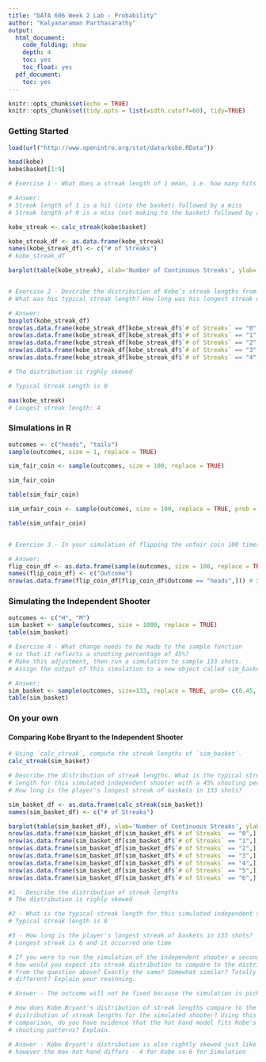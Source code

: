 ```yaml
---
title: "DATA 606 Week 2 Lab - Probability"
author: "Kalyanaraman Parthasarathy"
output:
  html_document:
    code_folding: show
    depth: 4
    toc: yes
    toc_float: yes
  pdf_document:
    toc: yes
---
```


```r
knitr::opts_chunk$set(echo = TRUE)
knitr::opts_chunk$set(tidy.opts = list(width.cutoff=60), tidy=TRUE)
```

### Getting Started

```r
load(url("http://www.openintro.org/stat/data/kobe.RData"))

head(kobe)
kobe$basket[1:9]

# Exercise 1 - What does a streak length of 1 mean, i.e. how many hits and misses are in a streak of 1? What about a streak length of 0?

# Answer:
# Streak length of 1 is a hit (into the basket) followed by a miss
# Streak length of 0 is a miss (not making to the basket) followed by another miss

kobe_streak <- calc_streak(kobe$basket)

kobe_streak_df <- as.data.frame(kobe_streak)
names(kobe_streak_df) <- c("# of Streaks")
# kobe_streak_df

barplot(table(kobe_streak), xlab='Number of Continuous Streaks', ylab='Number of Occurences', cex.axis = par("cex.axis"), beside=FALSE)


# Exercise 2 - Describe the distribution of Kobe’s streak lengths from the 2009 NBA finals. 
# What was his typical streak length? How long was his longest streak of baskets?

# Answer:
boxplot(kobe_streak_df)
nrow(as.data.frame(kobe_streak_df[kobe_streak_df$`# of Streaks` == "0",])) # 39
nrow(as.data.frame(kobe_streak_df[kobe_streak_df$`# of Streaks` == "1",])) # 24
nrow(as.data.frame(kobe_streak_df[kobe_streak_df$`# of Streaks` == "2",])) # 6
nrow(as.data.frame(kobe_streak_df[kobe_streak_df$`# of Streaks` == "3",])) # 6
nrow(as.data.frame(kobe_streak_df[kobe_streak_df$`# of Streaks` == "4",])) # 1

# The distribution is righly skewed

# Typical Streak Length is 0

max(kobe_streak)
# Longest streak length: 4

```

### Simulations in R

```r
outcomes <- c("heads", "tails")
sample(outcomes, size = 1, replace = TRUE)

sim_fair_coin <- sample(outcomes, size = 100, replace = TRUE)

sim_fair_coin

table(sim_fair_coin)

sim_unfair_coin <- sample(outcomes, size = 100, replace = TRUE, prob = c(0.2, 0.8))

table(sim_unfair_coin)


# Exercise 3 - In your simulation of flipping the unfair coin 100 times, how many flips came up heads?

# Answer:
flip_coin_df <- as.data.frame(sample(outcomes, size = 100, replace = TRUE))
names(flip_coin_df) <- c("Outcome")
nrow(as.data.frame(flip_coin_df[flip_coin_df$Outcome == "heads",])) # 54 in my R studio but it may change during RMD execution

```

### Simulating the Independent Shooter

```r
outcomes <- c("H", "M")
sim_basket <- sample(outcomes, size = 1000, replace = TRUE)
table(sim_basket)

# Exercise 4 - What change needs to be made to the sample function 
# so that it reflects a shooting percentage of 45%? 
# Make this adjustment, then run a simulation to sample 133 shots. 
# Assign the output of this simulation to a new object called sim_basket.

# Answer:
sim_basket <- sample(outcomes, size=133, replace = TRUE, prob= c(0.45, 0.55))
table(sim_basket)

```


### On your own

#### Comparing Kobe Bryant to the Independent Shooter

```r
# Using `calc_streak`, compute the streak lengths of `sim_basket`.
calc_streak(sim_basket)

# Describe the distribution of streak lengths. What is the typical streak 
# length for this simulated independent shooter with a 45% shooting percentage?
# How long is the player's longest streak of baskets in 133 shots?

sim_basket_df <- as.data.frame(calc_streak(sim_basket))
names(sim_basket_df) <- c("# of Streaks")

barplot(table(sim_basket_df), xlab='Number of Continuous Streaks', ylab='Number of Occurences', cex.axis = par("cex.axis"), beside=FALSE)
nrow(as.data.frame(sim_basket_df[sim_basket_df$`# of Streaks` == "0",])) # 39
nrow(as.data.frame(sim_basket_df[sim_basket_df$`# of Streaks` == "1",])) # 24
nrow(as.data.frame(sim_basket_df[sim_basket_df$`# of Streaks` == "2",])) # 6
nrow(as.data.frame(sim_basket_df[sim_basket_df$`# of Streaks` == "3",])) # 6
nrow(as.data.frame(sim_basket_df[sim_basket_df$`# of Streaks` == "4",])) # 1
nrow(as.data.frame(sim_basket_df[sim_basket_df$`# of Streaks` == "5",])) # 1
nrow(as.data.frame(sim_basket_df[sim_basket_df$`# of Streaks` == "6",])) # 1

#1 - Describe the distribution of streak lengths
# The distribution is righly skewed

#2 - What is the typical streak length for this simulated independent shooter with a 45% shooting percentage?
# Typical streak length is 0

#3 - How long is the player's longest streak of baskets in 133 shots?
# Longest streak is 6 and it occurred one time

# If you were to run the simulation of the independent shooter a second time, 
# how would you expect its streak distribution to compare to the distribution 
# from the question above? Exactly the same? Somewhat similar? Totally 
# different? Explain your reasoning.

# Answer - The outcome will not be fixed because the simulation is picking the Hit or Miss randomly so I did not get the exact results

# How does Kobe Bryant's distribution of streak lengths compare to the 
# distribution of streak lengths for the simulated shooter? Using this 
# comparison, do you have evidence that the hot hand model fits Kobe's 
# shooting patterns? Explain.

# Answer - Kobe Bryant's distribution is also rightly skewed just like the simulation. The simulated model fits Kobe Bryant's pattern
# however the max hot hand differs - 4 for Kobe vs 6 for Simulation

```
